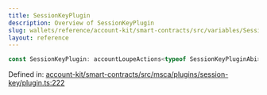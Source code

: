 ```yaml
---
title: SessionKeyPlugin
description: Overview of SessionKeyPlugin
slug: wallets/reference/account-kit/smart-contracts/src/variables/SessionKeyPlugin
layout: reference
---
```


```ts
const SessionKeyPlugin: accountLoupeActions<typeof SessionKeyPluginAbi>;
```

Defined in: [account-kit/smart-contracts/src/msca/plugins/session-key/plugin.ts:222](https://github.com/alchemyplatform/aa-sdk/blob/4987bdd63823427c48ec21401b71fa3cfc2d0675/account-kit/smart-contracts/src/msca/plugins/session-key/plugin.ts#L222)
